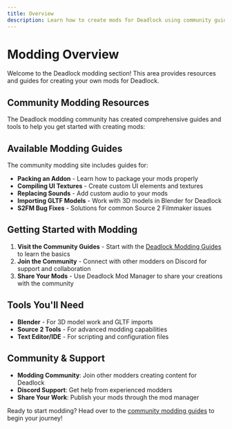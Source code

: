 ```yaml
---
title: Overview
description: Learn how to create mods for Deadlock using community guides and tools
---
```



# Modding Overview

Welcome to the Deadlock modding section! This area provides resources and guides for creating your own mods for Deadlock.

## Community Modding Resources

The Deadlock modding community has created comprehensive guides and tools to help you get started with creating mods:

<Cards>
  <Card
    title="Deadlock Modding Guides"
    description="Comprehensive modding guides hosted by the community"
    href="https://deadlockmodding.pages.dev/modding-guides/"
    external
  />
</Cards>

## Available Modding Guides

The community modding site includes guides for:

- **Packing an Addon** - Learn how to package your mods properly
- **Compiling UI Textures** - Create custom UI elements and textures
- **Replacing Sounds** - Add custom audio to your mods
- **Importing GLTF Models** - Work with 3D models in Blender for Deadlock
- **S2FM Bug Fixes** - Solutions for common Source 2 Filmmaker issues

## Getting Started with Modding

1. **Visit the Community Guides** - Start with the [Deadlock Modding Guides](https://deadlockmodding.pages.dev/modding-guides/) to learn the basics
2. **Join the Community** - Connect with other modders on Discord for support and collaboration
3. **Share Your Mods** - Use Deadlock Mod Manager to share your creations with the community

## Tools You'll Need

- **Blender** - For 3D model work and GLTF imports
- **Source 2 Tools** - For advanced modding capabilities
- **Text Editor/IDE** - For scripting and configuration files

## Community & Support

- **Modding Community**: Join other modders creating content for Deadlock
- **Discord Support**: Get help from experienced modders
- **Share Your Work**: Publish your mods through the mod manager

Ready to start modding? Head over to the [community modding guides](https://deadlockmodding.pages.dev/modding-guides/) to begin your journey!

